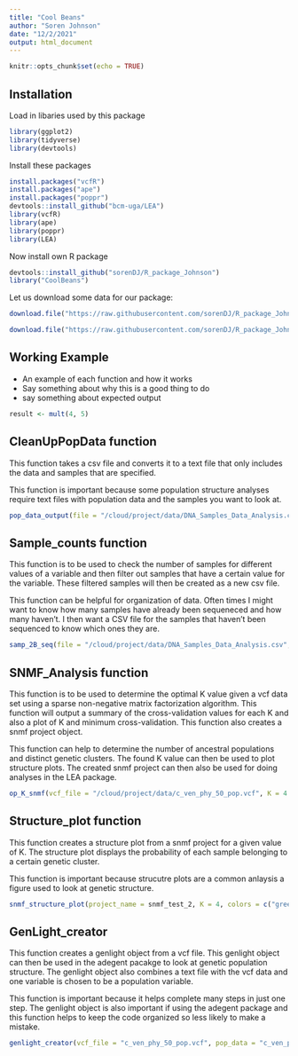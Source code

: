 ```yaml
---
title: "Cool Beans"
author: "Soren Johnson"
date: "12/2/2021"
output: html_document
---
```


```r
knitr::opts_chunk$set(echo = TRUE)
```

## Installation

Load in libaries used by this package
```r
library(ggplot2)
library(tidyverse)
library(devtools)
```

Install these packages
```r
install.packages("vcfR")
install.packages("ape")
install.packages("poppr")
devtools::install_github("bcm-uga/LEA")
library(vcfR)
library(ape)
library(poppr)
library(LEA)
```

Now install own R package

```r
devtools::install_github("sorenDJ/R_package_Johnson")
library("CoolBeans")
```

Let us download some data for our package:

```r
download.file("https://raw.githubusercontent.com/sorenDJ/R_package_Johnson/master/data/DNA_Samples_Data_Analysis.csv", destfile = "/cloud/project/Output_files/Downloaded_csv.csv")

download.file("https://raw.githubusercontent.com/sorenDJ/R_package_Johnson/master/data/c_ven_pop_5.txt", destfile = "/cloud/project/Output_files/c_ven_pop_5.txt")

```

## Working Example

+ An example of each function and how it works
+ Say something about why this is a good thing to do
+ say something about expected output

```r
result <- mult(4, 5)
```

## CleanUpPopData function

This function takes a csv file and converts it to a text file that only includes the data and samples that are specified.

This function is important because some population structure analyses require text files with population data and the samples you want to look at.

```r
pop_data_output(file = "/cloud/project/data/DNA_Samples_Data_Analysis.csv", columns = c(SJ_number, Species, sub_species), sample_col = SJ_number, samples = c("AR01", "AR02", "AR03"), NA_values = c("", "na"), output_file = "/cloud/project/Output_files/test_pop_data.txt")
```

## Sample_counts function

This function is to be used to check the number of samples for different values of a variable and then filter out samples that have a certain value for the variable. These filtered samples will then be created as a new csv file. 

This function can be helpful for organization of data. Often times I might want to know how many samples have already been sequeneced and how many haven't. I then want a CSV file for the samples that haven't been sequenced to know which ones they are.

```r
samp_2B_seq(file = "/cloud/project/data/DNA_Samples_Data_Analysis.csv", na_values = c("", "na"), col2count = strange_topology, output_csv = "/cloud/project/Output_files/test_output.csv", filter = c("yes", NA))
```

## SNMF_Analysis function

This function is to be used to determine the optimal K value given a vcf data set using a sparse non-negative matrix factorization algorithm. This function will output a summary of the cross-validation values for each K and also a plot of K and minimum cross-validation. This function also creates a snmf project object.

This function can help to determine the number of ancestral populations and distinct genetic clusters. The found K value can then be used to plot structure plots. The created snmf project can then also be used for doing analyses in the LEA package.

```r
op_K_snmf(vcf_file = "/cloud/project/data/c_ven_phy_50_pop.vcf", K = 4:5, new_name = "/cloud/project/Output_files/test_2.geno", repetitions = 2, project_name = "snmf_test_2")
```

## Structure_plot function

This function creates a structure plot from a snmf project for a given value of K. The structure plot displays the probability of each sample belonging to a certain genetic cluster.

This function is important because strucutre plots are a common anlaysis a figure used to look at genetic structure.

```r
snmf_structure_plot(project_name = snmf_test_2, K = 4, colors = c("green", "blue", "purple", "red"))
```

## GenLight_creator

This function creates a genlight object from a vcf file. This genlight object can then be used in the adegent pacakge to look at genetic population structure. The genlight object also combines a text file with the vcf data and one variable is chosen to be a population variable.

This function is important because it helps complete many steps in just one step. The genlight object is also important if using the adegent package and this function helps to keep the code organized so less likely to make a mistake.

```r
genlight_creator(vcf_file = "c_ven_phy_50_pop.vcf", pop_data = "c_ven_pop_5.txt", genlight_name = "gl.test", pop_col = sub_species)
```

